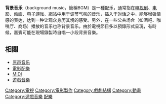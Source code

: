 {{unreferenced|time=2013-08-23T13:56:48+00:00}}
'''背景音乐'''（background music，簡稱BGM）是一種配乐，通常指在[[电视剧|电视剧]]、[[电影|电影]]、[[动画|动画]]、[[电子游戏|电子游戏]]、[[網站|網站]]中用于调节气氛的音乐，插入于对话之中，能够增强情感的表达，达到一种让观众身历其境的感受。另外，在一些公共场合（如酒吧、咖啡厅、商场）播放的音乐也称背景音乐。由於電視節目多以預錄形式呈現，有時候，嘉賓可能在現場錄製時自唱一小段背景音樂。

==相關==
* [[原声音乐|原声音乐]]
* [[電影配樂|電影配樂]]
* [[MIDI|MIDI]]
* [[遊戲音樂|遊戲音樂]]
{{Music-genre-stub}}
[[Category:電視|Category:電視]]
[[Category:電影製作|Category:電影製作]]
[[Category:戲劇結構|Category:戲劇結構]]
[[Category:動畫|Category:動畫]]
[[Category:遊戲音樂|Category:遊戲音樂]]
[[Category:配樂|]]